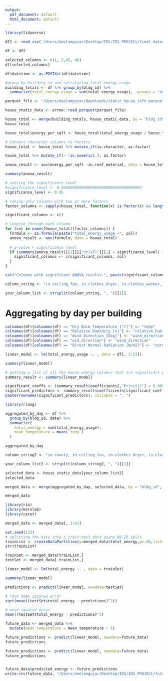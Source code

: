 ```yaml
---
output:
  pdf_document: default
  html_document: default
---
```

```r
library(tidyverse)
```

```r
df2 <- read_csv('/Users/neelamgujar/Desktop/IDS/IDS_PROJECt/final_dataset_less_columns.csv')
```


```r
df <- df2
```


```r
selected_columns <- c(1, 2,45, 46)
df[selected_columns]
```


```r
df$datetime <- as.POSIXct(df$datetime)
```


```r
#group by building id and calculating total energy usage
building_totals <- df %>% group_by(bldg_id) %>% 
  summarize(total_energy_usage = sum(total_energy_usage), .groups = "drop")
```


```r
parquet_file <- "/Users/neelamgujar/Downloads/static_house_info.parquet"

house_static_data <- arrow::read_parquet(parquet_file)
```

```r
house_total <- merge(building_totals, house_static_data, by = "bldg_id")
house_total
```

```r
house_total$energy_per_sqft <- house_total$total_energy_usage / house_total$in.sqft
```

```r
# Convert character columns to factors
house_total <- house_total %>% mutate_if(is.character, as.factor)
```

```r
house_total %>% mutate_if(~ !is.numeric(.), as.factor)
```


```r
anova_result <- aov(energy_per_sqft ~in.roof_material, data = house_total)

summary(anova_result)
```

```r
# setting the significance level
#significance_level <- 0.000000000000000000000000000000000005
significance_level <- 0.05

# taking only columns with two or more factors
factor_columns <- sapply(house_total, function(x) is.factor(x) && length(levels(x)) >= 2)

significant_columns <- c()

# Looping through each column 
for (col in names(house_total)[factor_columns]) {
  formula <- as.formula(paste("total_energy_usage ~", col))
  anova_result <- aov(formula, data = house_total)
  
  # p-value < significance level
  if (summary(anova_result)[[1]][["Pr(>F)"]][1] < significance_level) {
    significant_columns <- c(significant_columns, col)
  }
}

cat("Columns with significant ANOVA results:", paste(significant_columns, collapse = ", "), "\n")

```







```r
column_string <- "in.ceiling_fan, in.clothes_dryer, in.clothes_washer, in.cooking_range, in.cooling_setpoint, in.county, in.county_and_puma, in.dishwasher, in.ducts, in.geometry_floor_area, in.geometry_floor_area_bin, in.geometry_garage, in.has_pv, in.heating_setpoint, in.hot_water_fixtures, in.income, in.income_recs_2015, in.income_recs_2020, in.infiltration, in.insulation_wall, in.lighting, in.misc_hot_tub_spa, in.misc_pool, in.misc_pool_heater, in.misc_pool_pump, in.occupants, in.plug_load_diversity, in.puma, in.pv_orientation, in.pv_system_size, in.usage_level, in.vacancy_status, in.vintage, in.vintage_acs, in.weather_file_city, upgrade.water_heater_efficiency, upgrade.infiltration_reduction, upgrade.clothes_dryer, upgrade.insulation_wall, upgrade.cooking_range"

your_column_list <- strsplit(column_string, ", ")[[1]]
```


# Aggregating by day per building 

```r
colnames(df)[colnames(df) == "Dry Bulb Temperature [°C]"] <- "temp"
colnames(df)[colnames(df) == "Relative Humidity [%]"] <- "relative_humidity"
colnames(df)[colnames(df) == "Wind Direction [Deg]"] <- "wind_direction"
colnames(df)[colnames(df) == "wid_direction"] <- "wind_direction"
colnames(df)[colnames(df) == "Direct Normal Radiation [W/m2]"] <- "normal_radiation"
```


```r
linear_model <- lm(total_energy_usage ~. , data = df[, 3:53])

summary(linear_model)
```

```r
# getting a list of all the house_energy columns that are significant predictors
summary_result <- summary(linear_model)

significant_coeffs <- (summary_result$coefficients[,"Pr(>|t|)"] < 0.005)
significant_predictors <- summary_result$coefficients[significant_coeffs, ]
paste(rownames(significant_predictors), collapse = ", ")
```


```r
library(rlang)
```


```r
aggregated_by_day <- df %>%
  group_by(bldg_id, date) %>%
  summarize(
    total_energy = sum(total_energy_usage),
    mean_temperature = mean(`temp`)
  )
```


```r
aggregated_by_day
```

```r
column_string2 <- "in.county, in.ceiling_fan, in.clothes_dryer, in.clothes_washer, in.cooking_range, in.cooling_setpoint, in.county_and_puma, in.dishwasher, in.ducts, in.geometry_floor_area, in.geometry_floor_area_bin, in.geometry_garage, in.has_pv, in.heating_setpoint, in.hot_water_fixtures, in.income, in.income_recs_2015, in.income_recs_2020, in.infiltration, in.insulation_wall, in.lighting, in.misc_hot_tub_spa, in.misc_pool, in.misc_pool_heater, in.misc_pool_pump, in.occupants, in.plug_load_diversity, in.puma, in.pv_orientation, in.pv_system_size, in.usage_level, in.vacancy_status, in.vintage, in.vintage_acs, in.weather_file_city, upgrade.water_heater_efficiency, upgrade.infiltration_reduction, upgrade.clothes_dryer, upgrade.insulation_wall, upgrade.cooking_range, bldg_id"

your_column_list2 <- strsplit(column_string2, ", ")[[1]]
```

```r
selected_data <- house_static_data[your_column_list2]
selected_data
```

```r
merged_data <- merge(aggregated_by_day, selected_data, by = "bldg_id", all.x = TRUE)
```

```r
merged_data
```

```r
library(rio)
library(kernlab)
library(caret)
```

```r
merged_data <- merged_data[, 3:41]
```


```r
set.seed(123)
# splitting the data into a train-test data using 80-20 split 
trainList <- createDataPartition(y=merged_data$total_energy,p=.80,list=FALSE)
str(trainList)
```


```r
trainSet <- merged_data[trainList,]
testSet <- merged_data[-trainList,]
```


```r
linear_model <- lm(total_energy ~. , data = trainSet)

summary(linear_model)
```

```r
predictions <- predict(linear_model, newdata=testSet)
```

```r
# root mean squared error
sqrt(mean((testSet$total_energy - predictions)^2))
```

```r
# mean squared error
mean((testSet$total_energy - predictions)^2)
```

```r
future_data <- merged_data %>%
  mutate(mean_temperature = mean_temperature + 5)
```

```r
future_predictions <- predict(linear_model, newdata=future_data)
future_predictions
```


```r

future_predictions <- predict(linear_model, newdata=future_data)
future_predictions


future_data$predicted_energy <- future_predictions
write.csv(future_data, "/Users/neelamgujar/Desktop/IDS/IDS_PROJECt/future_predictions_LM.csv", row.names = FALSE)



```




